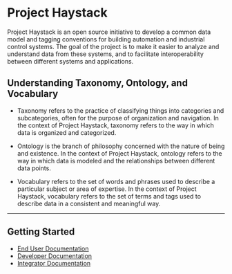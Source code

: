 # Project Haystack

Project Haystack is an open source initiative to develop a common data model and tagging conventions for building automation and industrial control systems. The goal of the project is to make it easier to analyze and understand data from these systems, and to facilitate interoperability between different systems and applications.

## Understanding Taxonomy, Ontology, and Vocabulary

- Taxonomy refers to the practice of classifying things into categories and subcategories, often for the purpose of organization and navigation. In the context of Project Haystack, taxonomy refers to the way in which data is organized and categorized.

- Ontology is the branch of philosophy concerned with the nature of being and existence. In the context of Project Haystack, ontology refers to the way in which data is modeled and the relationships between different data points.

- Vocabulary refers to the set of words and phrases used to describe a particular subject or area of expertise. In the context of Project Haystack, vocabulary refers to the set of terms and tags used to describe data in a consistent and meaningful way.

---

## Getting Started

- [End User Documentation](/end-user)
- [Developer Documentation](/developer)
- [Integrator Documentation](/integrator)

